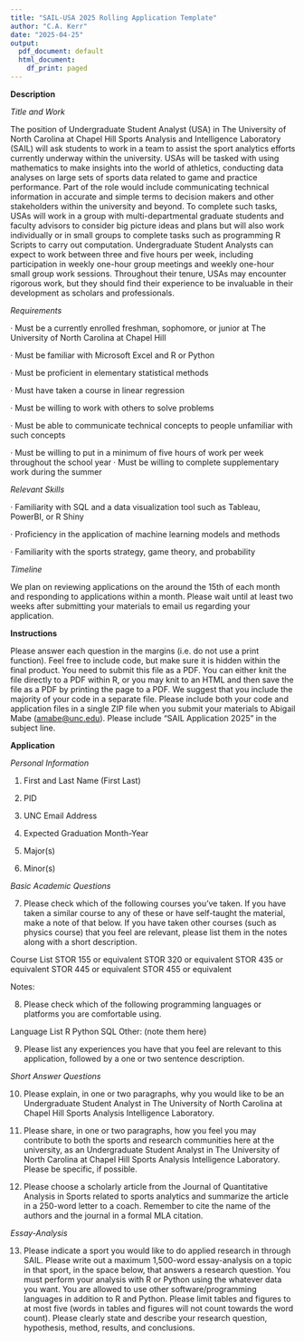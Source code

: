 ```yaml
---
title: "SAIL-USA 2025 Rolling Application Template"
author: "C.A. Kerr"
date: "2025-04-25"
output:
  pdf_document: default
  html_document:
    df_print: paged
---
```


**Description**

*Title and Work*

The position of Undergraduate Student Analyst (USA) in The University of North Carolina at Chapel Hill Sports Analysis and Intelligence Laboratory (SAIL) will ask students to work in a team to assist the sport analytics efforts currently underway within the university. USAs will be tasked with using mathematics to make insights into the world of athletics, conducting data analyses on large sets of sports data related to game and practice performance. Part of the role would include communicating technical information in accurate and simple terms to decision makers and other stakeholders within the university and beyond. To complete such tasks, USAs will work in a group with multi-departmental graduate students and faculty advisors to consider big picture ideas and plans but will also work individually or in small groups to complete tasks such as programming R Scripts to carry out computation. Undergraduate Student Analysts can expect to work between three and five hours per week, including participation in weekly one-hour group meetings and weekly one-hour small group work sessions. Throughout their tenure, USAs may encounter rigorous work, but they should find their experience to be invaluable in their development as scholars and professionals.

*Requirements*

· Must be a currently enrolled freshman, sophomore, or junior at The University of North Carolina at Chapel Hill

· Must be familiar with Microsoft Excel and R or Python

· Must be proficient in elementary statistical methods

· Must have taken a course in linear regression

· Must be willing to work with others to solve problems

· Must be able to communicate technical concepts to people unfamiliar with such concepts

· Must be willing to put in a minimum of five hours of work per week throughout the school year · Must be willing to complete supplementary work during the summer

*Relevant Skills*

· Familiarity with SQL and a data visualization tool such as Tableau, PowerBI, or R Shiny

· Proficiency in the application of machine learning models and methods

· Familiarity with the sports strategy, game theory, and probability

*Timeline*

We plan on reviewing applications on the around the 15th of each month and responding to applications within a month. Please wait until at least two weeks after submitting your materials to email us regarding your application.

**Instructions**

Please answer each question in the margins (i.e. do not use a print function). Feel free to include code, but make sure it is hidden within the final product. You need to submit this file as a PDF. You can either knit the file directly to a PDF within R, or you may knit to an HTML and then save the file as a PDF by printing the page to a PDF. We suggest that you include the majority of your code in a separate file. Please include both your code and application files in a single ZIP file when you submit your materials to Abigail Mabe ([amabe\@unc.edu](mailto:ckerr@unc.edu){.email}). Please include "SAIL Application 2025" in the subject line.

\newpage

**Application**

*Personal Information*

1.  First and Last Name (First Last)

2.  PID

3.  UNC Email Address

4.  Expected Graduation Month-Year

5.  Major(s)

6.  Minor(s)

*Basic Academic Questions*

7.  Please check which of the following courses you've taken. If you have taken a similar course to any of these or have self-taught the material, make a note of that below. If you have taken other courses (such as physics course) that you feel are relevant, please list them in the notes along with a short description.

Course List \newline
[] STOR 155 or equivalent \newline 
[] STOR 320 or equivalent \newline
[] STOR 435 or equivalent \newline
[] STOR 445 or equivalent \newline
[] STOR 455 or equivalent \newline

Notes:

8.  Please check which of the following programming languages or platforms you are comfortable using.

Language List \newline
[] R \newline 
[] Python \newline
[] SQL \newline
[] Other: (note them here) \newline

9.  Please list any experiences you have that you feel are relevant to this application, followed by a one or two sentence description.

*Short Answer Questions*

10. Please explain, in one or two paragraphs, why you would like to be an Undergraduate Student Analyst in The University of North Carolina at Chapel Hill Sports Analysis Intelligence Laboratory.

11. Please share, in one or two paragraphs, how you feel you may contribute to both the sports and research communities here at the university, as an Undergraduate Student Analyst in The University of North Carolina at Chapel Hill Sports Analysis Intelligence Laboratory. Please be specific, if possible.

12. Please choose a scholarly article from the Journal of Quantitative Analysis in Sports related to sports analytics and summarize the article in a 250-word letter to a coach. Remember to cite the name of the authors and the journal in a formal MLA citation.

*Essay-Analysis*

13. Please indicate a sport you would like to do applied research in through SAIL. Please write out a maximum 1,500-word essay-analysis on a topic in that sport, in the space below, that answers a research question. You must perform your analysis with R or Python using the whatever data you want. You are allowed to use other software/programming languages in addition to R and Python. Please limit tables and figures to at most five (words in tables and figures will not count towards the word count). Please clearly state and describe your research question, hypothesis, method, results, and conclusions.
